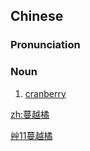 ==Chinese==
{{zh-forms|s=蔓越桔}}

===Pronunciation===
{{zh-pron
|m=mànyuè jú
|c=maan6 jyut6 gwat1
|cat=n
}}

===Noun===
{{zh-noun}}

# [[cranberry]]

[[Category:zh:Fruits|艸11蔓越橘]]

[[zh:蔓越橘]]